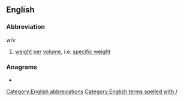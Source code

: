 ==English==

===Abbreviation===
;w/v

# [[weight]] [[per]] [[volume]], i.e. [[specific weight]]

===Anagrams===
* {{alphagram|[[VW#English|VW]]}} 

[[Category:English abbreviations]]
[[Category:English terms spelled with /]]